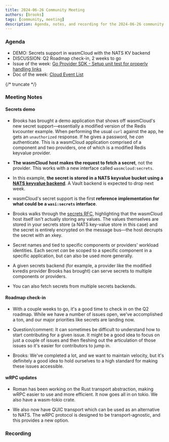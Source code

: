 ```yaml
---
title: 2024-06-26 Community Meeting
authors: [brooks]
tags: [community, meeting]
description: Agenda, notes, and recording for the 2024-06-26 community meeting
---
```



### Agenda

- DEMO: Secrets support in wasmCloud with the NATS KV backend
- DISCUSSION: Q2 Roadmap check-in, 2 weeks to go
- Issue of the week: [Go Provider SDK - Setup unit test for properly handling links](https://github.com/wasmCloud/provider-sdk-go/issues/22)
- Doc of the week: [Cloud Event List](https://wasmcloud.com/docs/reference/cloud-event-list)

{/* truncate */}

### Meeting Notes

#### Secrets demo

* Brooks has brought a demo application that shows off wasmCloud's new secret support&mdash;essentially a modified version of the Redis kvcounter example. When performing the usual `curl` against the app, he gets an `unauthorized` response. If he gives a password, he *can* authenticate. This is a wasmCloud application comprised of a component and two providers, one of which is a modified Redis keyvalue provider. 

* **The wasmCloud host makes the request to fetch a secret**, not the provider. This works with a new interface called `wasmcloud:secrets`. 

* In this example, **the secret is stored in a NATS keyvalue bucket using a [NATS keyvalue backend](https://github.com/wasmCloud/wasmCloud/tree/main/crates/secrets-nats-kv)**. A Vault backend is expected to drop next week.

* wasmCloud's secret support is the first **reference implementation for what could be a `wasi:secrets` interface**. 

* Brooks walks through the [secrets RFC](https://github.com/wasmCloud/wasmCloud/issues/2190), highlighting that the wasmCloud host itself isn't actually storing any values. The values themselves are stored in your secrets store (a NATS key-value store in this case) and the secret is entirely encrypted on the message bus&mdash;the host decrupts the secret with an xkey.

* Secret names and tied to specific components or providers' workload identities. Each secret *can* be scoped to a specific component in a specific application, but can also be used more generally.

* A given secrets backend (for example, a provider like the modified kvredis provider Brooks has brought) can serve secrets to multiple components or providers.

* You can also fetch secrets from multiple secrets backends.

#### Roadmap check-in

* With a couple weeks to go, it's a good time to check in on the Q2 roadmap. While we have a number of issues open, we've accomplished a ton, and our major priorities like secrets are landing now. 

* Question/comment: It can sometimes be difficult to understand how to start contributing for a given issue. It might be a good idea to focus on just a couple of issues and then fleshing out the articulation of those issues so it's easier for contributors to jump in. 

* Brooks: We've completed a lot, and we want to maintain velocity, but it's definitely a good idea to hold ourselves to a high standard for making these issues accessible. 

#### wRPC updates

* Roman has been working on the Rust transport abstraction, making wRPC easier to use and more efficient. It now goes all in on tokio. We also have a wasm-tokio crate.

* We also now have QUIC transport which can be used as an alternative to NATS. The wRPC protocol is designed to be  transport-agnostic, and this provides a new option.  

### Recording

<YouTube url="https://www.youtube.com/watch?v=yWqGNpzCCBk" />

